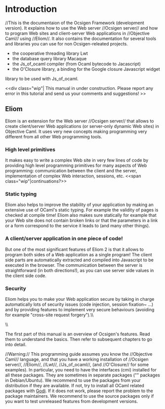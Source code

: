 = Introduction=


//This is the documentaion of the Ocsigen Framework
(development version). It explains how to use the Web server //Ocsigen server//
and how to program Web sites and client-server Web applications in
//Objective Caml// using //Eliom//. It also contains the documentation for
several tools and libraries you can use for non Ocsigen-releated projects.
* the cooperative threading library Lwt
* the database query library Macaque
* the Js_of_ocaml compiler (from Ocaml bytecode to Jacascript)
* the O'Closure library, a binding for the Google closure Javascript widget
library to be used with Js_of_ocaml.


<<div class="wip"|
This manual in under construction.
Please report any error in this tutorial
and send us your comments and suggestions!
>>

==Eliom==
            
Eliom is an extension for the Web server //Ocsigen server//
that allows to create client/server Web applications (or server-only dynamic Web sites) in Objective Caml.
It uses very new concepts making programming very different
from all other Web programming tools.

=== High level primitives ===
It makes easy to write a complex Web site in very few lines of code by providing high level programming primitives for many aspects of Web programming: communication between the client and the server, implementation of complex Web interaction, sessions, etc.
<<span class="wip"|continuations?>>

=== Static typing ===
Eliom also helps to improve the stability of your application by  making an extensive use of OCaml's static typing. For example the validity of pages is checked at compile time! Eliom also makes sure statically for example that your Web site does not contain broken links or that the parameters in a link or a form correspond to the service it leads to (and many other things).

=== A client/server application in one piece of code! ===
But one of the most significant features of Eliom 2 is that it allows to program both sides of a Web application as a single program! The client side parts are automatically extracted and compiled into Javascript to be executed in the browser. The communication between the server is straightforward (in both directions!), as you can use server side values in the client side code.

=== Security ===
Eliom helps you to make your Web application secure by taking in charge automatically lots of security issues (code injection, session fixation~ ...) and by providing features to implement very secure behaviours (avoiding for example "cross-site request forgery").\\

\\

The first part of this manual is an overview of Ocsigen's features.
Read them to understand the basics.
Then refer to subsequent chapters to go into detail.

//Warning:// This programming guide assumes you know the
//Objective Caml// language, and that you have a working installation of //Ocsigen server//, //Eliom//, //Lwt//, //Js_of_ocaml//, (and //O'Closure// for some examples). In particular, you need to have the interfaces (cmi) installed for all these packages. They are sometimes in separate packages ("{{{-dev}}}" packages in Debian/Ubuntu). We recommend to use the packages from your distribution if they are available. If not, try to install all OCaml related packages with [[http://godi.camlcity.org|Godi]]. If it does not work, please report the problem to the package maintainers. We recommend to use the source packages only if you want to test unreleased features from development versions.
            
